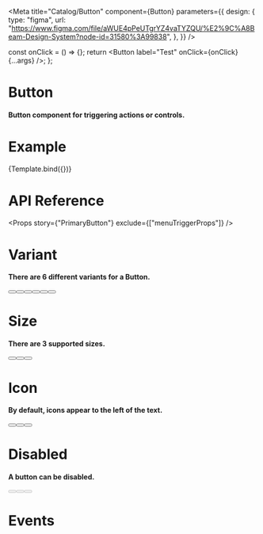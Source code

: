 
<Meta
  title="Catalog/Button"
  component={Button}
  parameters={{
    design: {
      type: "figma",
      url: "https://www.figma.com/file/aWUE4pPeUTgrYZ4vaTYZQU/%E2%9C%A8Beam-Design-System?node-id=31580%3A99838",
    },
  }}
/>

  const onClick = () => {};
  return <Button label="Test" onClick={onClick} {...args} />;
};

# Button

#### Button component for triggering actions or controls.

# Example

<Canvas>
  <Story name="PrimaryButton">{Template.bind({})}</Story>
</Canvas>

# API Reference

<Props story={"PrimaryButton"} exclude={["menuTriggerProps"]} />

# Variant

#### There are 6 different variants for a Button.

<Canvas>
  <Story name="Variant">
    <div css={Css.df.gap2.$}>
      <Button variant="primary" label="Create" />
      <Button variant="secondary" label="Add Item" />
      <Button variant="tertiary" label="Cancel" />
      <Button variant="tertiaryDanger" label="Delete" />
      <Button variant="danger" label="Delete" />
      <Button variant="text" label="Edit" />
    </div>
  </Story>
</Canvas>

# Size

#### There are 3 supported sizes.

<Canvas>
  <Story name="Size">
    <div css={Css.df.gap2.$}>
      <Button variant="primary" label="Small" size="sm" />
      <Button variant="primary" label="Medium" size="md" />
      <Button variant="primary" label="Large" size="lg" />
    </div>
  </Story>
</Canvas>

# Icon

#### By default, icons appear to the left of the text.

<Canvas>
  <Story name="Icon">
    <div css={Css.df.gap2.$}>
      <Button variant="tertiary" label="Export" icon="linkExternal" size="sm" />
      <Button variant="tertiary" label="Edit" icon="pencil" />
      <Button label="Delete Note" variant="tertiaryDanger" icon="trash" />
    </div>
  </Story>
</Canvas>

# Disabled

#### A button can be disabled.

<Canvas>
  <Story name="Disabled">
    <div css={Css.df.gap2.$}>
      <Button variant="primary" label="Create New" disabled={true} />
      <Button variant="tertiary" label="Edit" icon="pencil" disabled={true} />
      <Button label="Delete Note" variant="tertiaryDanger" disabled={true} />
    </div>
  </Story>
</Canvas>

# Events
